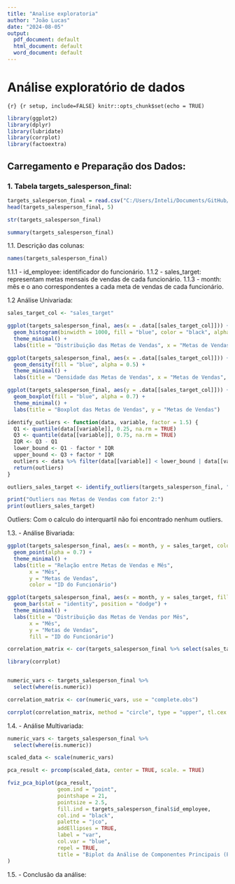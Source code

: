 ```yaml
---
title: "Analise exploratoria"
author: "João Lucas"
date: "2024-08-05"
output:
  pdf_document: default
  html_document: default
  word_document: default
---
```


# Análise exploratório de dados 

```{r} {r setup, include=FALSE}
knitr::opts_chunk$set(echo = TRUE)
```

```r
library(ggplot2)
library(dplyr)
library(lubridate)
library(corrplot)
library(factoextra)
```

## Carregamento e Preparação dos Dados:

### 1. Tabela targets_salesperson_final:

```r
targets_salesperson_final = read.csv("C:/Users/Inteli/Documents/GitHub/Analise_exploratoria_R/Dados/targets_salesperson_final.csv")
head(targets_salesperson_final, 5)
```

```r
str(targets_salesperson_final)
```

```r
summary(targets_salesperson_final)
```

1.1. Descrição das colunas:

```r
names(targets_salesperson_final)
```

1.1.1 - id_employee: identificador do funcionário.
1.1.2 - sales_target: representam metas mensais de vendas de cada funcionário.
1.1.3 - month: mês e o ano correspondentes a cada meta de vendas de cada funcionário.

1.2 Análise Univariada: 

```r
sales_target_col <- "sales_target"

ggplot(targets_salesperson_final, aes(x = .data[[sales_target_col]])) +
  geom_histogram(binwidth = 1000, fill = "blue", color = "black", alpha = 0.7) +
  theme_minimal() +
  labs(title = "Distribuição das Metas de Vendas", x = "Metas de Vendas", y = "Frequência")

ggplot(targets_salesperson_final, aes(x = .data[[sales_target_col]])) +
  geom_density(fill = "blue", alpha = 0.5) +
  theme_minimal() +
  labs(title = "Densidade das Metas de Vendas", x = "Metas de Vendas", y = "Densidade")

ggplot(targets_salesperson_final, aes(y = .data[[sales_target_col]])) +
  geom_boxplot(fill = "blue", alpha = 0.7) +
  theme_minimal() +
  labs(title = "Boxplot das Metas de Vendas", y = "Metas de Vendas")

identify_outliers <- function(data, variable, factor = 1.5) {
  Q1 <- quantile(data[[variable]], 0.25, na.rm = TRUE)
  Q3 <- quantile(data[[variable]], 0.75, na.rm = TRUE)
  IQR <- Q3 - Q1
  lower_bound <- Q1 - factor * IQR
  upper_bound <- Q3 + factor * IQR
  outliers <- data %>% filter(data[[variable]] < lower_bound | data[[variable]] > upper_bound)
  return(outliers)
}

outliers_sales_target <- identify_outliers(targets_salesperson_final, "sales_target", 2)

print("Outliers nas Metas de Vendas com fator 2:")
print(outliers_sales_target)

```

Outliers: Com o calculo do interquartil não foi encontrado nenhum outliers.


1.3. - Análise Bivariada: 

```r
ggplot(targets_salesperson_final, aes(x = month, y = sales_target, color = factor(id_employee))) +
  geom_point(alpha = 0.7) +
  theme_minimal() +
  labs(title = "Relação entre Metas de Vendas e Mês",
       x = "Mês",
       y = "Metas de Vendas",
       color = "ID do Funcionário")

ggplot(targets_salesperson_final, aes(x = month, y = sales_target, fill = factor(id_employee))) +
  geom_bar(stat = "identity", position = "dodge") +
  theme_minimal() +
  labs(title = "Distribuição das Metas de Vendas por Mês",
       x = "Mês",
       y = "Metas de Vendas",
       fill = "ID do Funcionário")

correlation_matrix <- cor(targets_salesperson_final %>% select(sales_target))

library(corrplot)


numeric_vars <- targets_salesperson_final %>%
  select(where(is.numeric))

correlation_matrix <- cor(numeric_vars, use = "complete.obs")

corrplot(correlation_matrix, method = "circle", type = "upper", tl.cex = 0.8, title = "Matriz de Correlação")
```

1.4. - Análise Multivariada:

```r
numeric_vars <- targets_salesperson_final %>%
  select(where(is.numeric))

scaled_data <- scale(numeric_vars)

pca_result <- prcomp(scaled_data, center = TRUE, scale. = TRUE)

fviz_pca_biplot(pca_result, 
                geom.ind = "point", 
                pointshape = 21, 
                pointsize = 2.5,
                fill.ind = targets_salesperson_final$id_employee, 
                col.ind = "black", 
                palette = "jco",
                addEllipses = TRUE,
                label = "var",
                col.var = "blue",
                repel = TRUE,
                title = "Biplot da Análise de Componentes Principais (PCA)"
)
```

1.5. -  Conclusão da análise: 










